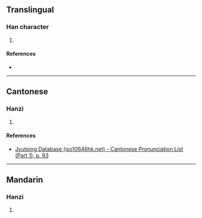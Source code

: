 {{character info/new}}
==Translingual==

===Han character===
{{Han char|rn=38|rad=女|as=07|sn=10|four=|canj=VNME,XVNME|ids=⿰女录}}

# {{defn|Han|sort=女07}}

====References====
* {{Han ref|kx=0263.430|dkj=06378|dj=0530.280|hdz=21062.050|uh=5A3D|ud=23101}}

----

==Cantonese==

===Hanzi===
{{yue-hanzi|jyut=[[luk6]]|y=luk6}}

# {{defn|lang=yue|sort=女07}}

====References====
* [http://www.iso10646hk.net/jp/document/download.jsp Jyutping Database (iso10646hk.net) - Cantonese Pronunciation List (Part 1), p. 93]

----

==Mandarin==

===Hanzi===
{{cmn-hanzi|pin=[[lù]] ([[lu4]])|wg=lu<sup>4</sup>}}

# {{defn|lang=cmn|sort=女07}}